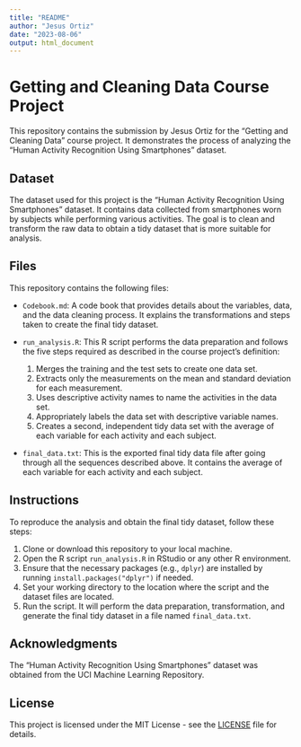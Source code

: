 ```yaml
---
title: "README"
author: "Jesus Ortiz"
date: "2023-08-06"
output: html_document
---
```


# Getting and Cleaning Data Course Project

This repository contains the submission by Jesus Ortiz for the "Getting and Cleaning Data" course project. It demonstrates the process of analyzing the "Human Activity Recognition Using Smartphones" dataset.

## Dataset

The dataset used for this project is the "Human Activity Recognition Using Smartphones" dataset. It contains data collected from smartphones worn by subjects while performing various activities. The goal is to clean and transform the raw data to obtain a tidy dataset that is more suitable for analysis.

## Files

This repository contains the following files:

- `Codebook.md`: A code book that provides details about the variables, data, and the data cleaning process. It explains the transformations and steps taken to create the final tidy dataset.

- `run_analysis.R`: This R script performs the data preparation and follows the five steps required as described in the course project’s definition:

  1. Merges the training and the test sets to create one data set.
  2. Extracts only the measurements on the mean and standard deviation for each measurement.
  3. Uses descriptive activity names to name the activities in the data set.
  4. Appropriately labels the data set with descriptive variable names.
  5. Creates a second, independent tidy data set with the average of each variable for each activity and each subject.

- `final_data.txt`: This is the exported final tidy data file after going through all the sequences described above. It contains the average of each variable for each activity and each subject.

## Instructions

To reproduce the analysis and obtain the final tidy dataset, follow these steps:

1. Clone or download this repository to your local machine.
2. Open the R script `run_analysis.R` in RStudio or any other R environment.
3. Ensure that the necessary packages (e.g., `dplyr`) are installed by running `install.packages("dplyr")` if needed.
4. Set your working directory to the location where the script and the dataset files are located.
5. Run the script. It will perform the data preparation, transformation, and generate the final tidy dataset in a file named `final_data.txt`.

## Acknowledgments

The "Human Activity Recognition Using Smartphones" dataset was obtained from the UCI Machine Learning Repository.

## License

This project is licensed under the MIT License - see the [LICENSE](LICENSE) file for details.
